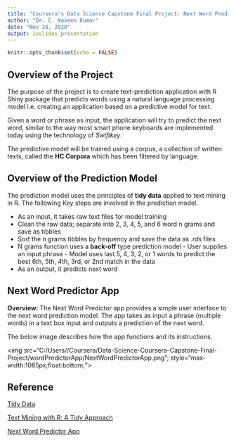 ```yaml
---
title: "Coursera's Data Science Capstone Final Project: Next Word Predictor"
author: "Dr. C. Naveen Kumar"
date: "Nov 28, 2020"
output: ioslides_presentation
---
```


```r
knitr::opts_chunk$set(echo = FALSE)
```

## Overview of the Project

The purpose of the project is to create text-prediction application with R Shiny package that predicts words using a natural language processing model i.e. creating an application based on a predictive model for text.

Given a word or phrase as input, the application will try to predict the next word, similar to the way most smart phone keyboards are implemented today using the technology of *Swiftkey*.

The predictive model will be trained using a corpus, a collection of written texts, called the **HC Corpora** which has been filtered by language.

## Overview of the Prediction Model

The prediction model uses the principles of **tidy data** applied to text mining in R. The following Key steps are involved in the prediction model.

* As an input, it takes raw text files for model training
* Clean the raw data; separate into 2, 3, 4, 5, and 6 word n grams and save as tibbles
* Sort the n grams tibbles by frequency and save the data as *.rds* files
* N grams function uses a **back-off** type prediction model
      - User supplies an input phrase
      - Model uses last 5, 4, 3, 2, or 1 words to predict the best 6th, 5th, 4th, 3rd, or 2nd   match in the data
* As an output, it predicts next word

## Next Word Predictor App

**Overview:** The Next Word Predictor app provides a simple user interface to the next word prediction model. The app takes as input a phrase (multiple words) in a text box input and outputs a prediction of the next word.

The below image describes how the app functions and its instructions.

<img src="C:/Users/<name>/Coursera/Data-Science-Coursera-Capstone-Final-Project/wordPredictorApp/NextWordPredictorApp.png"; style="max-width:1085px;float:bottom;">

## Reference

[Tidy Data](http://vita.had.co.nz/papers/tidy-data.html)

[Text Mining with R: A Tidy Approach](http://tidytextmining.com/index.html)

[Next Word Predictor App](https://doccnk.shinyapps.io/NxtWordPredictorApp/)